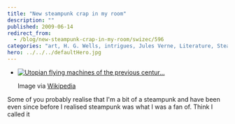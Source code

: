 ```yaml
---
title: "New steampunk crap in my room"
description: ""
published: 2009-06-14
redirect_from:
  - /blog/new-steampunk-crap-in-my-room/swizec/596
categories: "art, H. G. Wells, intrigues, Jules Verne, Literature, Steampunk, Steampunk Magazine, Uncategorized"
hero: ../../../defaultHero.jpg
---
```


- [![Utopian flying machines of the previous centur...](https://upload.wikimedia.org/wikipedia/commons/thumb/e/e1/Early_flight_02561u_%282%29.jpg/300px-Early_flight_02561u_%282%29.jpg "Utopian flying machines of the previous centur...")](http://commons.wikipedia.org/wiki/Image:Early_flight_02561u_%282%29.jpg)

  Image via [Wikipedia](http://commons.wikipedia.org/wiki/Image:Early_flight_02561u_%282%29.jpg)

Some of you probably realise that I'm a bit of a steampunk and have been even since before I realised steampunk was what I was a fan of. Think I called it
